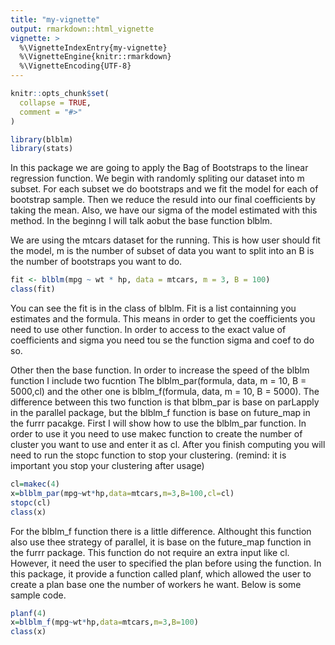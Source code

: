 ```yaml
---
title: "my-vignette"
output: rmarkdown::html_vignette
vignette: >
  %\VignetteIndexEntry{my-vignette}
  %\VignetteEngine{knitr::rmarkdown}
  %\VignetteEncoding{UTF-8}
---
```


```r
knitr::opts_chunk$set(
  collapse = TRUE,
  comment = "#>"
)
```

```r
library(blblm)
library(stats)
```

In this package we are going to apply the Bag of Bootstraps to the linear regression function. We begin with randomly spliting our dataset into m subset. For each subset we do bootstraps and we fit the model for each of bootstrap sample. Then we reduce the resuld into our final coefficients by taking the mean. Also, we have our sigma of the model estimated with this method. In the beginng I will talk aobut the base function blblm.

We are using the mtcars dataset for the running. This is how user should fit the model, m is the number of subset of data you want to split into an B is the number of bootstraps you want to do.
```r
fit <- blblm(mpg ~ wt * hp, data = mtcars, m = 3, B = 100)
class(fit)
```
You can see the fit is in the class of blblm. Fit is a list containning you estimates and the formula. This means in order to get the coefficients you need to use other function. In order to access to the exact value of coefficients and sigma you need tou se the function sigma and coef to do so.

Other then the base function. In order to increase the speed of the blblm function I include two fucntion The blblm_par(formula, data, m = 10, B = 5000,cl) and the other one is blblm_f(formula, data, m = 10, B = 5000). The difference between this two function is that blbm_par is base on parLapply in the parallel package, but the blblm_f function is base on future_map in the furrr pacakge.
First I will show how to use the blblm_par function. In order to use it you need to use makec function to create the number of cluster you want to use and enter it as cl. After you finish computing you will need to run the stopc function to stop your clustering. (remind: it is important you stop your clustering after usage)

```r
cl=makec(4)
x=blblm_par(mpg~wt*hp,data=mtcars,m=3,B=100,cl=cl)
stopc(cl)
class(x)
```
For the blblm_f function there is a little difference. Althought this function also use thee strategy of parallel, it is base on the future_map function in the furrr package. This function do not require an extra input like cl. However, it need the user to specified the plan before using the function. In this package, it provide a function called planf, which allowed the user to create a plan base one the number of workers he want. Below is some sample code.

```r
planf(4)
x=blblm_f(mpg~wt*hp,data=mtcars,m=3,B=100)
class(x)
```